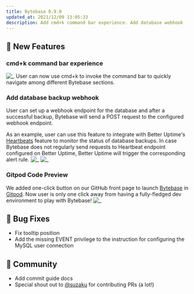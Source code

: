 ```yaml
---
title: Bytebase 0.9.0
updated_at: 2021/12/09 13:05:33
description: Add cmd+k command bar experience. Add database webhook
---
```



## 🚀 New Features

### cmd+k command bar experience

![_](/content/changelog/0.9.0/kbar.webp)
User can now use cmd+k to invoke the command bar to quickly navigate among different Bytebase sections.

### Add database backup webhook

User can set up a webhook endpoint for the database and after a successful backup, Bytebase will send a POST request to the configured webhook endpoint.

As an example, user can use this feature to integrate with Better Uptime's [Heartbeats](https://docs.betteruptime.com/features/heartbeats) feature to monitor the status of database backups. In case Bytebase does not regularly send requests to Heartbeat endpoint configured on Better Uptime, Better Uptime will trigger the corresponding alert rule.
![_](/content/changelog/0.9.0/backup-webhook.webp)
![_](/content/changelog/0.9.0/backup-webhook-better-uptime.webp)

### Gitpod Code Preview

We added one-click button on our GitHub front page to launch [Bytebase](https://github.com/bytebase/bytebase) in [Gitpod](https://www.gitpod.io/). Now user is only one click away from having a fully-fledged dev environment to play with Bytebase!
![_](/content/changelog/0.9.0/gitpod.webp)

## 🐞 Bug Fixes

- Fix tooltip position
- Add the missing EVENT privilege to the instruction for configuring the MySQL user connection

## 🎠 Community

- Add commit guide docs
- Special shout out to [@suzaku](https://github.com/suzaku) for contributing PRs (a lot!)

<InstallUpgrade />
